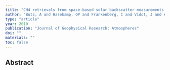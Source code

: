 ```yaml
---
title: "CH4 retrievals from space-based solar backscatter measurements: Performance evaluation against simulated aerosol and cirrus loaded scenes"
author: "Butz, A and Hasekamp, OP and Frankenberg, C and Vidot, J and Aben, I"
type: "article"
year: 2010
publication: "Journal of Geophysical Research: Atmospheres"
doi: ""
materials: ""
toc: false
---
```


## Abstract

